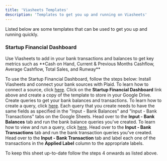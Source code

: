 ```yaml
---
title: 'Viasheets Templates'
description: 'Templates to get you up and running on Viasheets'
---
```


Listed below are some templates that can be used to get you up and running quickly.


### Startup Financial Dashboard

<Card title="Startup Financial Dashboard" icon="link" href="https://docs.google.com/spreadsheets/d/1xeGqHIe0DAZ467n4u6WnkiO4HksfSSFccWoA1ZG-YQw/edit?usp=sharing">
  Use Viasheets to add in your bank transactions and balances to get key metrics such as **Cash on Hand, Current & Previous Months Cashflow, Average Cashflow, Total Sales, and Runway**
</Card>

To use the Startup Financial Dashboard, follow the steps below:
<Steps>
  <Step title="Setup Sources on Viasheets">
    Install Viasheets and connect your bank sources with Plaid. To learn how to connect a source, click [here](/sources/connect).
  </Step>
  <Step title="Copy the Template">
    Click on the **Startup Financial Dashboard** link above and create a copy of the template to store in your Google Drive. 
  </Step>
  <Step title="Create your Queries">
    Create queries to get your bank balances and transactions. To learn how to create a query, click [here](/query/create). Each query that you create needs to have the same fields as specified in the "Input - Bank Balances" and "Input - Bank Transactions" tabs on the Google Sheets.
  </Step>
  <Step title="Run your Bank Balance Queries">
    Head over to the **Input - Bank Balances** tab and run the bank balance queries you've created. To learn how to view and run a query, click [here](/query/view-and-run).
  </Step>
  <Step title="Run your Bank Transaction Queries">
    Head over to the **Input - Bank Transactions** tab and run the bank transaction queries you've created.
  </Step>
  <Step title="Label Transactions">
    Head over to the **Input - Bank Transaction** tab and label each one of the transactions in the **Applied Label** column to the appropriate labels.
  </Step>
</Steps>

<Note>
To keep this sheet up-to-date follow the steps 4 onwards as listed above.
</Note>
